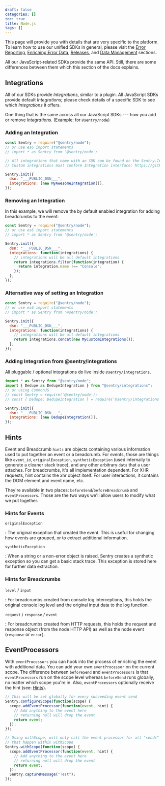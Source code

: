 ```yaml
---
draft: false
categories: []
toc: true
title: Node.js
tags: []
---
```


<Alert level="" title="Learn about SDK usage"><markdown>

This page will provide you with details that are very specific to the platform. To learn how to use our unified
SDKs in general, please visit the [Error Reporting](/error-reporting/quickstart/?platform=node), [Enriching Error Data](/enriching-error-data/additional-data/?platform=node), [Releases](/workflow/releases/?platform=node), and [Data Management](/data-management/event-grouping/?platform=node) sections.

</markdown></Alert>

All our JavaScript-related SDKs provide the same API. Still, there are some differences between them which this section of the docs explains.

## Integrations

All of our SDKs provide _Integrations_, similar to a plugin. All JavaScript SDKs provide default _Integrations_; please check details of a specific SDK to see which _Integrations_ it offers.

One thing that is the same across all our JavaScript SDKs --- how you add or remove _Integrations_. (Example: for `@sentry/node`)

### Adding an Integration

```javascript
const Sentry = require("@sentry/node");
// or use es6 import statements
// import * as Sentry from '@sentry/node';

// All integrations that come with an SDK can be found on the Sentry.Integrations object
// Custom integrations must conform Integration interface: https://github.com/getsentry/sentry-javascript/blob/master/packages/types/src/index.ts

Sentry.init({
  dsn: "___PUBLIC_DSN___",
  integrations: [new MyAwesomeIntegration()],
});
```

### Removing an Integration

In this example, we will remove the by default enabled integration for adding breadcrumbs to the event:

```javascript
const Sentry = require("@sentry/node");
// or use es6 import statements
// import * as Sentry from '@sentry/node';

Sentry.init({
  dsn: "___PUBLIC_DSN___",
  integrations: function(integrations) {
    // integrations will be all default integrations
    return integrations.filter(function(integration) {
      return integration.name !== "Console";
    });
  },
});
```

### Alternative way of setting an Integration

```javascript
const Sentry = require("@sentry/node");
// or use es6 import statements
// import * as Sentry from '@sentry/node';

Sentry.init({
  dsn: "___PUBLIC_DSN___",
  integrations: function(integrations) {
    // integrations will be all default integrations
    return integrations.concat(new MyCustomIntegrations());
  },
});
```

### Adding Integration from @sentry/integrations

All pluggable / optional integrations do live inside `@sentry/integrations`.

```js
import * as Sentry from "@sentry/node";
import { Dedupe as DedupeIntegration } from "@sentry/integrations";
// or using CommonJS
// const Sentry = require('@sentry/node');
// const { Dedupe: DedupeIntegration } = require('@sentry/integrations');

Sentry.init({
  dsn: "___PUBLIC_DSN___",
  integrations: [new DedupeIntegration()],
});
```

## Hints

Event and Breadcrumb `hints` are objects containing various information used to put together an event or a breadcrumb. For events, those are things like `event_id`, `originalException`, `syntheticException` (used internally to generate a cleaner stack trace), and any other arbitrary `data` that a user attaches. For breadcrumbs, it's all implementation dependent. For XHR requests, hint contains the xhr object itself. For user interactions, it contains the DOM element and event name, etc.

They're available in two places: `beforeSend`/`beforeBreadcrumb` and `eventProcessors`. Those are the two ways we'll allow users to modify what we put together.

### Hints for Events

`originalException`

: The original exception that created the event. This is useful for changing how events are grouped, or to extract additional information.

`syntheticException`

: When a string or a non-error object is raised, Sentry creates a synthetic exception so you can get a basic stack trace. This exception is stored here for further data extraction.

### Hints for Breadcrumbs

`level` / `input`

: For breadcrumbs created from console log interceptions, this holds the original console log level and the original input data to the log function.

`request` / `response` / `event`

: For breadcrumbs created from HTTP requests, this holds the request and response object
(from the node HTTP API) as well as the node event (`response` or `error`).

## EventProcessors

With `eventProcessors` you can hook into the process of enriching the event with additional data. You can add your own `eventProcessor` on the current scope. The difference between `beforeSend` and `eventProcessors` is that `eventProcessors` run on the scope level whereas `beforeSend` runs globally, no matter which scope you're in.
Also, `eventProcessors` optionally receive the hint (see: [Hints](#hints)).

```javascript
// This will be set globally for every succeeding event send
Sentry.configureScope(function(scope) {
  scope.addEventProcessor(function(event, hint) {
    // Add anything to the event here
    // returning null will drop the event
    return event;
  });
});

// Using withScope, will only call the event processor for all "sends"
// that happen within withScope
Sentry.withScope(function(scope) {
  scope.addEventProcessor(function(event, hint) {
    // Add anything to the event here
    // returning null will drop the event
    return event;
  });
  Sentry.captureMessage("Test");
});
```
